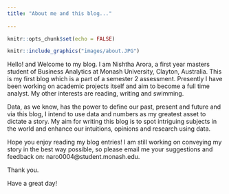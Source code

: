 ```yaml
---
title: "About me and this blog..."
    
---
```


```r
knitr::opts_chunk$set(echo = FALSE)
```

```r
knitr::include_graphics("images/about.JPG")
```

Hello! and Welcome to my blog. I am Nishtha Arora, a first year masters student of Business Analytics at Monash University, Clayton, Australia. This is my first blog which is a part of a semester 2 assessment. Presently I have been working on academic projects itself and aim to become a full time analyst. My other interests are reading, writing and swimming.

Data, as we know, has the power to define our past, present and future and via this blog, I intend to use data and numbers as my greatest asset to dictate a story. My aim for writing this blog is to spot intriguing subjects in the world and enhance our intuitions, opinions and research using data.

Hope you enjoy reading my blog entries! I am still working on conveying my story in the best way possible, so please email me your suggestions and feedback on: naro0004@student.monash.edu.

Thank you. 

Have a great day!



